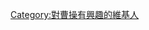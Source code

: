 {{Userbox
  |border-c = #000000
  |border-s = 1
  |id-c     = #ffffff
  |id-s     = 12
  |id-fc    = #000000
  |info-s   = 10
  |info-fc  = #000000
  |id       = [[File:Cao Cao scth.jpg|50px]]
  |info     = 這個用戶對'''[[曹操|魏太祖武皇帝]]'''的生平有濃厚的興趣。
}}

[[Category:對曹操有興趣的維基人]]